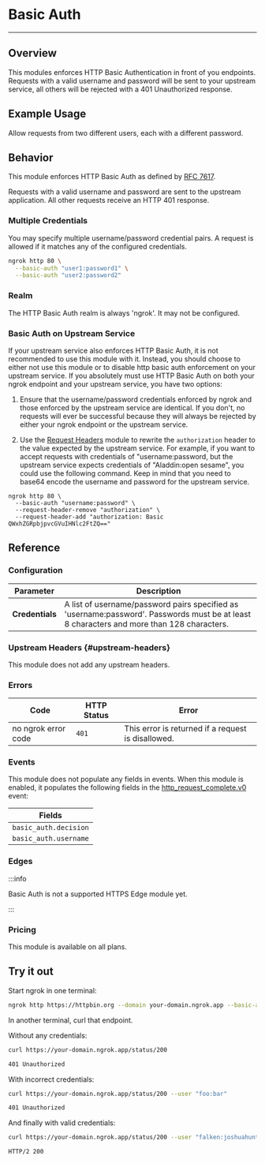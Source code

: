 
# Basic Auth

---

## Overview

This modules enforces HTTP Basic Authentication in front of you endpoints.
Requests with a valid username and password will be sent to your upstream
service, all others will be rejected with a 401 Unauthorized response.

## Example Usage

Allow requests from two different users, each with a different password.

<Tabs groupId="connectivity" queryString="cty">
	<TabItem value="agent-cli" label="Agent CLI" default>
		<AgentCliExample />
	</TabItem>
	<TabItem value="agent-config" label="Agent Config File">
		<AgentConfigExample />
	</TabItem>
	<TabItem value="ssh" label="SSH">
		<SshExample />
	</TabItem>
	<TabItem value="go-sdk" label="Go SDK">
		<GoSdkExample />
	</TabItem>
	<TabItem value="rust-sdk" label="Rust SDK">
		<RustSdkExample />
	</TabItem>
	<TabItem value="k8s" label="Kubernetes Controller">
		<KubernetesExample />
	</TabItem>
</Tabs>

## Behavior

This module enforces HTTP Basic Auth as defined by [RFC
7617](https://datatracker.ietf.org/doc/html/rfc7617).

Requests with a valid username and password are sent to the upstream
application. All other requests receive an HTTP 401 response.

### Multiple Credentials

You may specify multiple username/password credential pairs. A request is
allowed if it matches any of the configured credentials.

```bash
ngrok http 80 \
  --basic-auth "user1:password1" \
  --basic-auth "user2:password2"
```

### Realm

The HTTP Basic Auth realm is always 'ngrok'. It may not be configured.

### Basic Auth on Upstream Service

If your upstream service also enforces HTTP Basic Auth, it is not recommended
to use this module with it. Instead, you should choose to either not use this
module or to disable http basic auth enforcement on your upstream service. If
you absolutely must use HTTP Basic Auth on both your ngrok endpoint and your
upstream service, you have two options:

1. Ensure that the username/password credentials enforced by ngrok and those
   enforced by the upstream service are identical. If you don't, no requests will
   ever be successful because they will always be rejected by either your ngrok
   endpoint or the upstream service.

2. Use the [Request Headers](/http/request-headers) module to rewrite the
   `authorization` header to the value expected by the upstream service. For
   example, if you want to accept requests with credentials of "username:password,
   but the upstream service expects credentials of "Aladdin:open sesame", you
   could use the following command. Keep in mind that you need to base64 encode
   the username and password for the upstream service.

```
ngrok http 80 \
  --basic-auth "username:password" \
  --request-header-remove "authorization" \
  --request-header-add "authorization: Basic QWxhZGRpbjpvcGVuIHNlc2FtZQ=="
```

## Reference

### Configuration

| Parameter       | Description                                                                                                                               |
| --------------- | ----------------------------------------------------------------------------------------------------------------------------------------- |
| **Credentials** | A list of username/password pairs specified as 'username:password'. Passwords must be at least 8 characters and more than 128 characters. |

### Upstream Headers {#upstream-headers}

This module does not add any upstream headers.

### Errors

| Code                | HTTP Status | Error                                              |
| ------------------- | ----------- | -------------------------------------------------- |
| no ngrok error code | `401`       | This error is returned if a request is disallowed. |

### Events

This module does not populate any fields in events.
When this module is enabled, it populates the following fields in the
[http_request_complete.v0](/obs/reference/#http-request-complete) event:

| Fields                |
| --------------------- |
| `basic_auth.decision` |
| `basic_auth.username` |

### Edges

:::info

Basic Auth is not a supported HTTPS Edge module yet.

:::

### Pricing

This module is available on all plans.

## Try it out

Start ngrok in one terminal:

```bash
ngrok http https://httpbin.org --domain your-domain.ngrok.app --basic-auth "falken:joshuahunter2"
```

In another terminal, curl that endpoint.

Without any credentials:

```bash
curl https://your-domain.ngrok.app/status/200

401 Unauthorized
```

With incorrect credentials:

```bash
curl https://your-domain.ngrok.app/status/200 --user "foo:bar"

401 Unauthorized
```

And finally with valid credentials:

```bash
curl https://your-domain.ngrok.app/status/200 --user "falken:joshuahunter2" -I

HTTP/2 200
```
